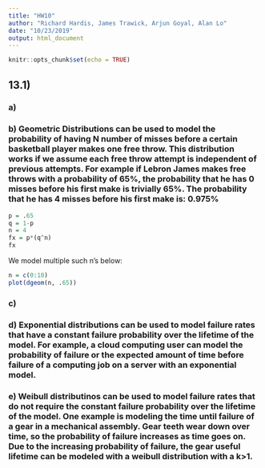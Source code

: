 ```yaml
---
title: "HW10"
author: "Richard Hardis, James Trawick, Arjun Goyal, Alan Lo"
date: "10/23/2019"
output: html_document
---
```


```r
knitr::opts_chunk$set(echo = TRUE)
```

## 13.1)
### a)
### b) Geometric Distributions can be used to model the probability of having N number of misses before a certain basketball player makes one free throw. This distribution works if we assume each free throw attempt is independent of previous attempts. For example if Lebron James makes free throws with a probability of 65%, the probability that he has 0 misses before his first make is trivially 65%. The probability that he has 4 misses before his first make is: 0.975%

```r
p = .65
q = 1-p
n = 4
fx = p*(q^n)
fx
```

We model multiple such n's below:

```r
n = c(0:10)
plot(dgeom(n, .65))
```


### c)
### d) Exponential distributions can be used to model failure rates that have a constant failure probability over the lifetime of the model.  For example, a cloud computing user can model the probability of failure or the expected amount of time before failure of a computing job on a server with an exponential model.

### e) Weibull distributinos can be used to model failure rates that do not require the constant failure probability over the lifetime of the model.  One example is modeling the time until failure of a gear in a mechanical assembly.  Gear teeth wear down over time, so the probability of failure increases as time goes on.  Due to the increasing probability of failure, the gear useful lifetime can be modeled with a weibull distribution with a k>1.
